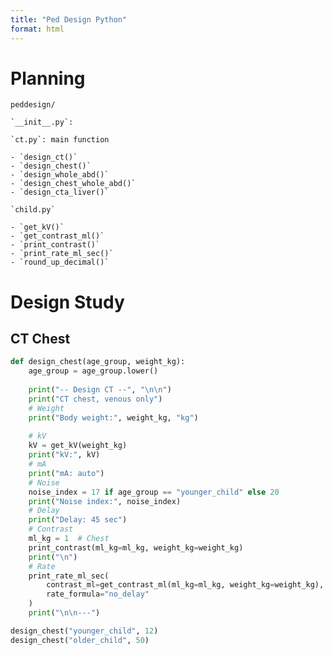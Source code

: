 ```yaml
---
title: "Ped Design Python"
format: html
---
```


# Planning

`peddesign/`

    `__init__.py`: 

    `ct.py`: main function

    - `design_ct()`
    - `design_chest()`
    - `design_whole_abd()`
    - `design_chest_whole_abd()`
    - `design_cta_liver()`

    `child.py`

    - `get_kV()`
    - `get_contrast_ml()`
    - `print_contrast()`
    - `print_rate_ml_sec()`
    - `round_up_decimal()`

# Design Study

## CT Chest

```python
def design_chest(age_group, weight_kg):
    age_group = age_group.lower()
    
    print("-- Design CT --", "\n\n")
    print("CT chest, venous only")
    # Weight
    print("Body weight:", weight_kg, "kg")
    
    # kV
    kV = get_kV(weight_kg)
    print("kV:", kV)
    # mA
    print("mA: auto")
    # Noise
    noise_index = 17 if age_group == "younger_child" else 20
    print("Noise index:", noise_index)
    # Delay
    print("Delay: 45 sec")
    # Contrast
    ml_kg = 1  # Chest
    print_contrast(ml_kg=ml_kg, weight_kg=weight_kg)
    print("\n")
    # Rate
    print_rate_ml_sec(
        contrast_ml=get_contrast_ml(ml_kg=ml_kg, weight_kg=weight_kg),
        rate_formula="no_delay"
    )
    print("\n\n---")

```


```python
design_chest("younger_child", 12)
design_chest("older_child", 50)
```